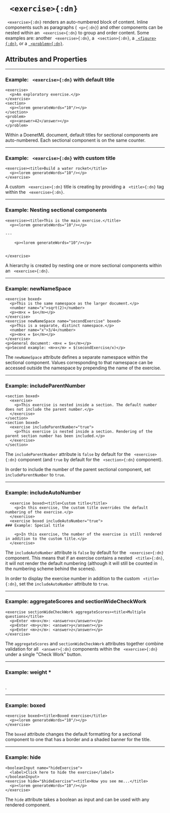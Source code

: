 


# ` <exercise>{:dn}`


` <exercise>{:dn}` renders an auto-numbered block of content. Inline components such as paragraphs (` <p>{:dn}`) and other components can be nested within an ` <exercise>{:dn}` to group and order content. Some examples are: another ` <exercise>{:dn}`, a ` <section>{:dn}`, a [` <figure>{:dn}`](figure.mdx), or a [` <problem>{:dn}`](problem.mdx).


## Attributes and Properties 
 <AttrDisplay name='exercise'/> 
 <PropDisplay name='exercise'/>

---

### Example: ` <exercise>{:dn}` with default title


```doenet-editor-horiz
<exercise>
  <p>An exploratory exercise.</p>
</exercise>
<section>
  <p><lorem generateWords="10"/></p>
</section>
<problem>
  <p><answer>42</answer></p>
</problem>
```



Within a DoenetML document, default titles for sectional components are auto-numbered. Each sectional component is on the same counter.



---

### Example: ` <exercise>{:dn}` with custom title


```doenet-editor-horiz
<exercise><title>Build a water rocket</title>
  <p><lorem generateWords="10"/></p>
</exercise>
```



A custom ` <exercise>{:dn}` title is creating by providing a ` <title>{:dn}` tag within the ` <exercise>{:dn}`.



---

### Example: Nesting sectional components


```doenet-editor-horiz
<exercise><title>This is the main exercise.</title>
  <p><lorem generateWords="10"/></p>

---

    <p><lorem generateWords="10"/></p>


</exercise>
```



A hierarchy is created by nesting one or more sectional components within an ` <exercise>{:dn}`.



---

### Example: newNameSpace


```doenet-editor-horiz
<exercise boxed>
  <p>This is the same namespace as the larger document.</p>
  <number name="x">sqrt(2)</number>  
  <p><m>x = $x</m></p>
</exercise>
<exercise newNameSpace name="secondExercise" boxed>
  <p>This is a separate, distinct namespace.</p>
  <number name="x">3/4</number>  
  <p><m>x = $x</m></p>
</exercise>  
<p>General document: <m>x = $x</m></p>
<p>Second example: <m>x</m> = $(secondExercise/x)</p>
```



The `newNameSpace` attribute defines a separate namespace within the sectional component. Values corresponding to that namespace can be accessed outside the namespace by prepending the name of the exercise.



---

### Example: includeParentNumber


```doenet-editor-horiz
<section boxed>
  <exercise>
    <p>This exercise is nested inside a section. The default number does not include the parent number.</p>
  </exercise>
</section>
<section boxed>
  <exercise includeParentNumber="true">
    <p>This exercise is nested inside a section. Rendering of the parent section number has been included.</p>
  </exercise>
</section>
```



The `includeParentNumber` attribute is `false` by default for the ` <exercise>{:dn}` component (and `true` by default for the ` <section>{:dn}` component).


In order to include the number of the parent sectional component, set `includeParentNumber` to `true`.



---

### Example: includeAutoNumber


```doenet-editor-horiz
  <exercise boxed><title>Custom title</title>
    <p>In this exercise, the custom title overrides the default numbering of the exercise.</p>
  </exercise>
  <exercise boxed includeAutoNumber="true">
### Example: Special title

    <p>In this exercise, the number of the exercise is still rendered in addition to the custom title.</p>
  </exercise>
```



The `includeAutoNumber` attribute is `false` by default for the ` <exercise>{:dn}` component. This means that if an exercise contains a nested ` <title>{:dn}`, it will not render the default numbering (although it will still be counted in the numbering scheme behind the scenes).


In order to display the exercise number in addition to the custom ` <title>{:dn}`, set the `includeAutoNumber` attribute to `true`.



---

### Example: aggregateScores and sectionWideCheckWork


```doenet-editor-horiz
<exercise sectionWideCheckWork aggregateScores><title>Multiple questions</title>
  <p>Enter <m>x</m>: <answer>x</answer></p>
  <p>Enter <m>y</m>: <answer>y</answer></p>
  <p>Enter <m>z</m>: <answer>z</answer></p>
</exercise>
```



The `aggregateScores` and `sectionWideCheckWork` attributes together combine validation for all ` <answer>{:dn}` components within the ` <exercise>{:dn}` under a single "Check Work" button.



---

### Example: weight *


```doenet-editor-horiz
```



. 



---

### Example: boxed


```doenet-editor-horiz
<exercise boxed><title>Boxed exercise</title>
  <p><lorem generateWords="10"/></p>
</exercise>
```



The `boxed` attribute changes the default formatting for a sectional component to one that has a border and a shaded banner for the title.



---

### Example: hide


```doenet-editor-horiz
<booleanInput name="hideExercise">
  <label>Click here to hide the exercise</label>
</booleanInput>
<exercise hide="$hideExercise"><title>Now you see me...</title>
  <p><lorem generateWords="10"/></p>
</exercise>
```



The `hide` attribute takes a boolean as input and can be used with any rendered component.

